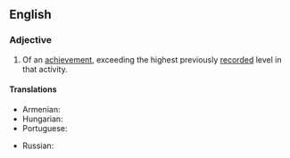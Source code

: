 ==English==

===Adjective===
{{en-adj|head=[[record]]-[[breaking]]}}
# Of an [[achievement]], exceeding the highest previously [[record]]ed level in that activity.

====Translations====
{{trans-top|exceeding the highest previously recorded level in that activity}}
* Armenian: {{t+|hy|ռեկորդային}}
* Hungarian: {{t|hu|rekorddöntő}}
* Portuguese: {{t+|pt|recorde}}
{{trans-mid}}
* Russian: {{t+|ru|рекордный|sc=Armn}}
{{trans-bottom}}